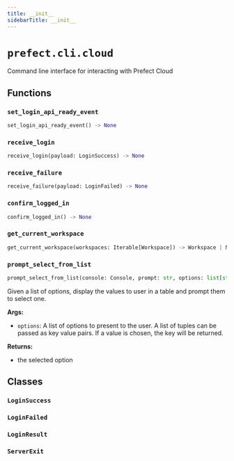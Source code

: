 ```yaml
---
title: __init__
sidebarTitle: __init__
---
```


# `prefect.cli.cloud`



Command line interface for interacting with Prefect Cloud


## Functions

### `set_login_api_ready_event` <sup><a href="https://github.com/prefecthq/prefect/blob/main/src/prefect/cli/cloud/__init__.py#L71" target="_blank"><Icon icon="github" size="14" /></a></sup>

```python
set_login_api_ready_event() -> None
```

### `receive_login` <sup><a href="https://github.com/prefecthq/prefect/blob/main/src/prefect/cli/cloud/__init__.py#L115" target="_blank"><Icon icon="github" size="14" /></a></sup>

```python
receive_login(payload: LoginSuccess) -> None
```

### `receive_failure` <sup><a href="https://github.com/prefecthq/prefect/blob/main/src/prefect/cli/cloud/__init__.py#L121" target="_blank"><Icon icon="github" size="14" /></a></sup>

```python
receive_failure(payload: LoginFailed) -> None
```

### `confirm_logged_in` <sup><a href="https://github.com/prefecthq/prefect/blob/main/src/prefect/cli/cloud/__init__.py#L163" target="_blank"><Icon icon="github" size="14" /></a></sup>

```python
confirm_logged_in() -> None
```

### `get_current_workspace` <sup><a href="https://github.com/prefecthq/prefect/blob/main/src/prefect/cli/cloud/__init__.py#L172" target="_blank"><Icon icon="github" size="14" /></a></sup>

```python
get_current_workspace(workspaces: Iterable[Workspace]) -> Workspace | None
```

### `prompt_select_from_list` <sup><a href="https://github.com/prefecthq/prefect/blob/main/src/prefect/cli/cloud/__init__.py#L197" target="_blank"><Icon icon="github" size="14" /></a></sup>

```python
prompt_select_from_list(console: Console, prompt: str, options: list[str] | list[tuple[T, str]]) -> str | T
```


Given a list of options, display the values to user in a table and prompt them
to select one.

**Args:**
- `options`: A list of options to present to the user.
A list of tuples can be passed as key value pairs. If a value is chosen, the
key will be returned.

**Returns:**
- the selected option


## Classes

### `LoginSuccess` <sup><a href="https://github.com/prefecthq/prefect/blob/main/src/prefect/cli/cloud/__init__.py#L97" target="_blank"><Icon icon="github" size="14" /></a></sup>

### `LoginFailed` <sup><a href="https://github.com/prefecthq/prefect/blob/main/src/prefect/cli/cloud/__init__.py#L101" target="_blank"><Icon icon="github" size="14" /></a></sup>

### `LoginResult` <sup><a href="https://github.com/prefecthq/prefect/blob/main/src/prefect/cli/cloud/__init__.py#L105" target="_blank"><Icon icon="github" size="14" /></a></sup>

### `ServerExit` <sup><a href="https://github.com/prefecthq/prefect/blob/main/src/prefect/cli/cloud/__init__.py#L110" target="_blank"><Icon icon="github" size="14" /></a></sup>
